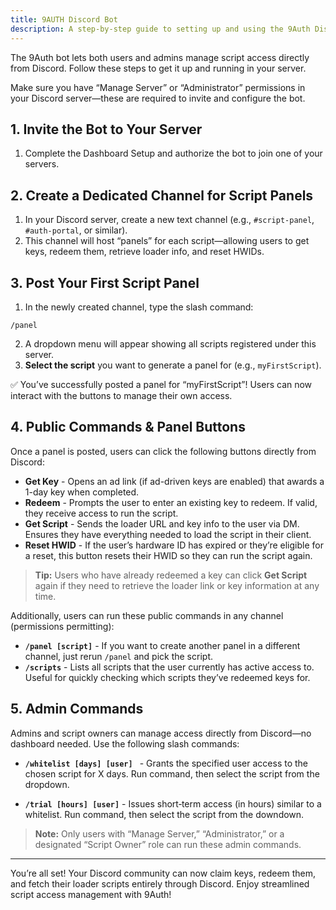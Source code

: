 ```yaml
---
title: 9AUTH Discord Bot
description: A step-by-step guide to setting up and using the 9Auth Discord bot for managing script access.
---
```



The 9Auth bot lets both users and admins manage script access directly from Discord. Follow these steps to get it up and running in your server.

<Callout type="info">
  Make sure you have “Manage Server” or “Administrator” permissions in your Discord server—these are required to invite and configure the bot.
</Callout>

## 1. Invite the Bot to Your Server  
1. Complete the Dashboard Setup and authorize the bot to join one of your servers.

## 2. Create a Dedicated Channel for Script Panels  
1. In your Discord server, create a new text channel (e.g., `#script-panel`, `#auth-portal`, or similar).  
2. This channel will host “panels” for each script—allowing users to get keys, redeem them, retrieve loader info, and reset HWIDs.

## 3. Post Your First Script Panel  
1. In the newly created channel, type the slash command:  
```
/panel
```
2. A dropdown menu will appear showing all scripts registered under this server.  
3. **Select the script** you want to generate a panel for (e.g., `myFirstScript`).  

<Callout type="success">
✅ You’ve successfully posted a panel for “myFirstScript”! Users can now interact with the buttons to manage their own access.
</Callout>

## 4. Public Commands & Panel Buttons  

Once a panel is posted, users can click the following buttons directly from Discord:

- **Get Key** - Opens an ad link (if ad-driven keys are enabled) that awards a 1-day key when completed.
- **Redeem** - Prompts the user to enter an existing key to redeem. If valid, they receive access to run the script.
- **Get Script** - Sends the loader URL and key info to the user via DM. Ensures they have everything needed to load the script in their client.
- **Reset HWID** - If the user’s hardware ID has expired or they’re eligible for a reset, this button resets their HWID so they can run the script again.

> **Tip:** Users who have already redeemed a key can click **Get Script** again if they need to retrieve the loader link or key information at any time.

Additionally, users can run these public commands in any channel (permissions permitting):

- **`/panel [script]`** - If you want to create another panel in a different channel, just rerun `/panel` and pick the script.
- **`/scripts`** - Lists all scripts that the user currently has active access to. Useful for quickly checking which scripts they’ve redeemed keys for.

## 5. Admin Commands  

Admins and script owners can manage access directly from Discord—no dashboard needed. Use the following slash commands:

- **`/whitelist [days] [user] `** - Grants the specified user access to the chosen script for X days. Run command, then select the script from the dropdown.

- **`/trial [hours] [user]`**  - Issues short‑term access (in hours) similar to a whitelist. Run command, then select the script from the downdown.


> **Note:** Only users with “Manage Server,” “Administrator,” or a designated “Script Owner” role can run these admin commands.

---

You’re all set! Your Discord community can now claim keys, redeem them, and fetch their loader scripts entirely through Discord. Enjoy streamlined script access management with 9Auth!
